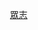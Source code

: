 [[File:Demosisto Logo.svg|{{{1|19px}}}]] [[香港眾志|眾志]]<noinclude>
{{Documentation}}
[[Category:香港政黨標示模板|{{PAGENAME}}]]
</noinclude>